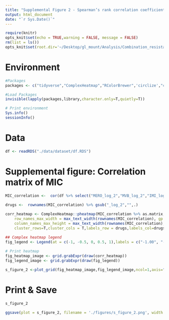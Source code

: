 ```yaml
---
title: "Supplemental Figure 2 - Spearman’s rank correlation coefficients between the minimum inhibitory concentration of last-line and novel agents"
output: html_document
date: "`r Sys.Date()`"
---
```


```r
require(knitr)
opts_knit$set(echo = TRUE,warning = FALSE, message = FALSE) 
rm(list = ls())
opts_knit$set(root.dir='~/Desktop/gl_mount/Analysis/Combination_resistance/pre-intro-blbli-resistance-ms/')
``` 

# Environment
```r
#Packages
packages <- c("tidyverse","ComplexHeatmap","RColorBrewer",'circlize',"cowplot")

#Load Packages
invisible(lapply(packages,library,character.only=T,quietly=T))

# Print environment
Sys.info()
sessionInfo()
``` 

# Data
```r
df <- readRDS("./data/dataset/df.RDS")
```

# Supplemental figure: Correlation matrix of MIC
```r
MIC_correlation <-  cor(df %>% select("MERO_log_2","MVB_log_2","IMI_log_2","IR_log_2","CZA_log_2","TGC_log_2","CST_log_2","AMK_log_2","PLZ_log_2") , method="spearman") %>% round(.,2)
 
drugs <-  rownames(MIC_correlation) %>% gsub("_log_2","",.)

corr_heatmap <- ComplexHeatmap::pheatmap(MIC_correlation %>% as.matrix,border_color = "black",name ="Spearman's rank correlation coefficient",legend=F,fontsize = 12,
    row_names_max_width = max_text_width(rownames(MIC_correlation), gp = gpar(fontsize = 14)),
    column_names_max_height = max_text_width(rownames(MIC_correlation), gp = gpar(fontsize = 14)),
    cluster_rows=T,cluster_cols = T,labels_row = drugs,labels_col=drugs,number_color = "black",breaks = c(-1,0,1),color=c("blue","white","red"),display_numbers = T)  

## Complex heatmap legend 
fig_legend <- Legend(at = c(-1, -0.5, 0, 0.5, 1),labels = c("-1.00", "-0.50", "0.00", "0.50", "1.00"),title = "Spearman's rank correlation coefficient",direction = "horizontal",col_fun = colorRamp2(breaks = c(-1,  0,  1),colors = c("blue","white","red")), title_gp = gpar(fontsize = 14),labels_gp=gpar(fontsize=12),legend_width = unit(10, "cm"), title_position = 'topcenter')
 
# Print heatmap
fig_heatmap_image <- grid.grabExpr(draw(corr_heatmap))
fig_legend_image <- grid.grabExpr(draw(fig_legend))

s_figure_2 <-plot_grid(fig_heatmap_image,fig_legend_image,ncol=1,axis="l", align="hv",rel_heights = c(1,.15))
```

# Print & Save 
```r
s_figure_2
```

```r
ggsave(plot = s_figure_2, filename = './figures/s_figure_2.png', width = 7.25, height = 5)
```
